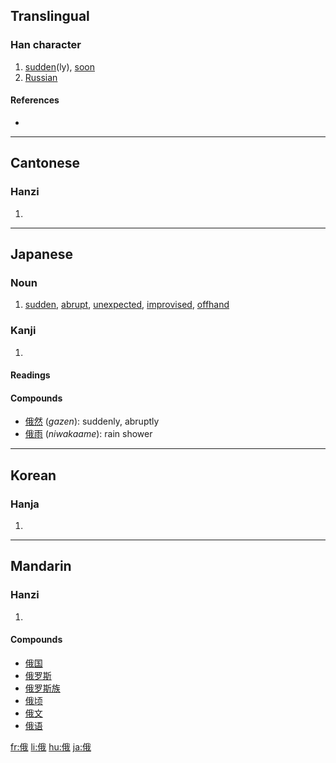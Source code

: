 ==Translingual==

===Han character===
{{Han char|rn=9|rad=人|as=07|sn=9|four=2325<sub>0</sub>|canj=人竹手戈 (OHQI)}}

# [[sudden]](ly), [[soon]]
# [[Russian]]

====References====
* {{Han ref|kx=0104.060|dkj=00665|dj=0220.060|hdz=10162.140|uh=4FC4|ud=20420|bh=AB58|bd=43864}}

----

==Cantonese==

===Hanzi===
{{yue-hanzi|jyut=|y=ngo5}}

# {{defn|Cantonese}}

----

==Japanese==

===Noun===
{{ja-noun|k|hira=にわか|rom=niwaka}}

# [[sudden]], [[abrupt]], [[unexpected]], [[improvised]], [[offhand]]

===Kanji===
{{ja-kanji|grade=|rs=人07}}

# {{defn|Japanese}}

====Readings====
{{ja-readings|on=[[が]] (''ga'')|kun=[[にわか]] (''niwaka'')}}

====Compounds====
* [[俄然]] (''gazen''): suddenly, abruptly
* [[俄雨]] (''niwakaame''): rain shower

----

==Korean==

===Hanja===
{{ko-hanja|hangeul=아|rv=a|mr=a}}

# {{defn|Korean}}

----

==Mandarin==

===Hanzi===
{{cmn-hanzi|pin=[[é]] ([[e2]])|wg=o<sup>2</sup>}}

# {{defn|Mandarin}}

====Compounds====
* [[俄国]]
* [[俄罗斯]]
* [[俄罗斯族]]
* [[俄顷]]
* [[俄文]]
* [[俄语]]

[[fr:俄]]
[[li:俄]]
[[hu:俄]]
[[ja:俄]]